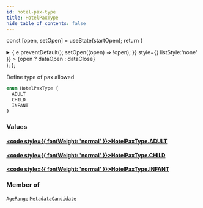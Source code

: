 ```yaml
---
id: hotel-pax-type
title: HotelPaxType
hide_table_of_contents: false
---
```






const [open, setOpen] = useState(startOpen);
return (
<details {...(open ? { open: true } : {})} className="details" style={{ border:'none', boxShadow:'none', background:'var(--ifm-background-color)' }}>
<summary
onClick={(e) => {
e.preventDefault();
setOpen((open) => !open);
}}
style={{ listStyle:'none' }} >
{open ? dataOpen : dataClose}
</summary>
{open && children}
</details>
);
};

Define type of pax allowed

```graphql
enum HotelPaxType {
  ADULT
  CHILD
  INFANT
}
```

### Values

#### [<code style={{ fontWeight: 'normal' }}>HotelPaxType.<b>ADULT</b></code>](#)

>

#### [<code style={{ fontWeight: 'normal' }}>HotelPaxType.<b>CHILD</b></code>](#)

>

#### [<code style={{ fontWeight: 'normal' }}>HotelPaxType.<b>INFANT</b></code>](#)

>

### Member of

[`AgeRange`](/api/objects/age-range) <Badge class="badge badge--secondary" text="object"/><Bullet />[`MetadataCandidate`](/api/objects/metadata-candidate) <Badge class="badge badge--secondary" text="object"/>
